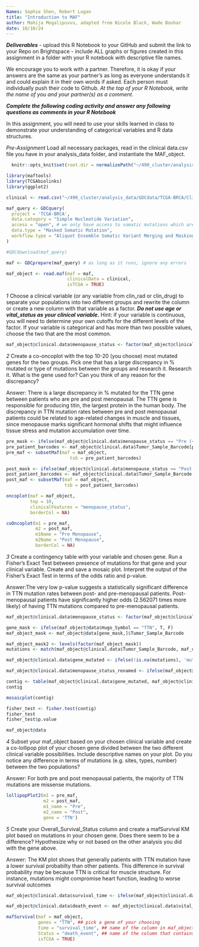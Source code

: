 ```yaml
---
Names: Sophie Shen, Robert Logan
title: "Introduction to MAF"
author: Mahija Mogalipuvvu, adapted from Nicole Black, Wade Boohar
date: 10/10/24
---
```


***Deliverables***
- upload this R Notebook to your GitHub and submit the link to your Repo on Brightspace
- include ALL graphs or figures created in this assignment in a folder with your R notebook with descriptive file names.

We encourage you to work with a partner. Therefore, it is okay if your answers are the same as your partner’s as long as everyone understands it and could explain it in their own words if asked. Each person must individually push their code to Github. *At the top of your R Notebook, write the name of you and your partner(s) as a comment.*

***Complete the following coding activity and answer any following questions as comments in your R Notebook***

In this assignment, you will need to use your skills learned in class to demonstrate your understanding of categorical variables and R data structures.

*Pre-Assignment*
Load all necessary packages, read in the clinical data.csv file you have in your analysis_data folder, and instantiate the MAF_object.
```r
  knitr::opts_knit$set(root.dir = normalizePath("~/490_cluster/analysis_data")) 

library(maftools)
library(TCGAbiolinks)
library(ggplot2)

clinical <- read.csv("~/490_cluster/analysis_data/GDCdata/TCGA-BRCA/Clinical/Clinical_Supplement.csv")

maf_query <- GDCquery(
  project = 'TCGA-BRCA',
  data.category = "Simple Nucleotide Variation",
  access = "open", # we only have access to somatic mutations which are open access
  data.type = "Masked Somatic Mutation",
  workflow.type = "Aliquot Ensemble Somatic Variant Merging and Masking"
)

#GDCdownload(maf_query)

maf <- GDCprepare(maf_query) # as long as it runs, ignore any errors

maf_object <- read.maf(maf = maf,
                       clinicalData = clinical, 
                       isTCGA = TRUE)

```


*1*
Choose a clinical variable (or any variable from clin_rad or clin_drug) to separate your populations into two different groups and rewrite the column or create a new column with that variable as a factor. ***Do not use age or vital_status as your clinical variable.*** Hint: if your variable is continuous, you will need to determine your own cutoffs for the different levels of the factor. If your variable is categorical and has more than two possible values, choose the two that are the most common.
```r
maf_object@clinical.data$menopause_status <- factor(maf_object@clinical.data$menopause_status)
```


*2*
Create a co-oncoplot with the top 10-20 (you choose) most mutated genes for the two groups. Pick one that has a large discrepancy in % mutated or type of mutations between the groups and research it. 
Research it. What is the gene used for? Can you think of any reason for the discrepancy?

Answer: There is a large discrepancy in % mutated for the TTN gene between patients who are pre and post menopausal. The TTN gene is responsible for producing titin, the largest protein in the human body. The discrepancy in TTN mutation rates between pre and post menopausal patients could be related to age-related changes in muscle and tissues, since menopause marks significant hormonal shifts that might influence tissue stress and mutation accumulation over time.

```r
pre_mask <- ifelse(maf_object@clinical.data$menopause_status == "Pre (<6 months since LMP AND no prior bilateral ovariectomy AND not on estrogen replacement)", T, F)
pre_patient_barcodes <- maf_object@clinical.data$Tumor_Sample_Barcode[pre_mask]
pre_maf <- subsetMaf(maf = maf_object,
                        tsb = pre_patient_barcodes)

post_mask <- ifelse(maf_object@clinical.data$menopause_status == "Post (prior bilateral ovariectomy OR >12 mo since LMP with no prior hysterectomy)", T, F)
post_patient_barcodes <- maf_object@clinical.data$Tumor_Sample_Barcode[post_mask]
post_maf <- subsetMaf(maf = maf_object,
                      tsb = post_patient_barcodes)
```

```r
oncoplot(maf = maf_object,
         top = 10,
         clinicalFeatures = "menopause_status",
         borderCol = NA)
```

```r
coOncoplot(m1 = pre_maf, 
           m2 = post_maf, 
           m1Name = "Pre Menopause", 
           m2Name = "Post Menopause", 
           borderCol = NA)
```


*3*
Create a contingency table with your variable and chosen gene. Run a Fisher’s Exact Test between presence of mutations for that gene and your clinical variable. Create and save a mosaic plot. 
Interpret the output of the Fisher’s Exact Test in terms of the odds ratio and p-value.

Answer:The very low p-value suggests a statistically significant difference in TTN mutation rates between post- and pre-menopausal patients. Post-menopausal patients have significantly higher odds (2.562071 times more likely) of having TTN mutations compared to pre-menopausal patients.

```r
maf_object@clinical.data$menopause_status <- factor(maf_object@clinical.data$menopause_status)

gene_mask <- ifelse(maf_object@data$Hugo_Symbol == "TTN", T, F)
maf_object_mask <- maf_object@data[gene_mask,]$Tumor_Sample_Barcode

maf_object_mask2 <- levels(factor(maf_object_mask))
mutations <- match(maf_object@clinical.data$Tumor_Sample_Barcode, maf_object_mask2)

maf_object@clinical.data$gene_mutated <- ifelse(!is.na(mutations), 'mutated', 'not mutated')

maf_object@clinical.data$menopause_status_renamed <- ifelse(maf_object@clinical.data$menopause_status == "Pre (<6 months since LMP AND no prior bilateral ovariectomy AND not on estrogen replacement)", 'Pre', ifelse(maf_object@clinical.data$menopause_status == "Post (prior bilateral ovariectomy OR >12 mo since LMP with no prior hysterectomy)", 'Post', NA))

contig <- table(maf_object@clinical.data$gene_mutated, maf_object@clinical.data$menopause_status_renamed)
contig

mosaicplot(contig)

fisher_test <- fisher.test(contig)
fisher_test
fisher_test$p.value
```

```r
maf_object@data
```


*4*
Subset your maf_object based on your chosen clinical variable and create a co-lollipop plot of your chosen gene divided between the two different clinical variable possibilities. Include descriptive names on your plot.
Do you notice any difference in terms of mutations (e.g. sites, types, number) between the two populations?

Answer: For both pre and post menopausal patients, the majority of TTN mutations are missense mutations. 

```r
lollipopPlot2(m1 = pre_maf, 
              m2 = post_maf, 
              m1_name = "Pre",
              m2_name = "Post",
              gene = 'TTN')
```


*5*
Create your Overall_Survival_Status column and create a mafSurvival KM plot based on mutations in your chosen gene.
Does there seem to be a difference? Hypothesize why or not based on the other analysis you did with the gene above.

Answer: The KM plot shows that generally patients with TTN mutation have a lower survival probabilty than other patients. This difference in survival probability may be because TTN is critical for muscle structure. For instance, mutations might compromise heart function, leading to worse survival outcomes

```r
maf_object@clinical.data$survival_time <- ifelse(maf_object@clinical.data$vital_status == "Dead", maf_object@clinical.data$death_days_to, maf_object@clinical.data$last_contact_days_to)

maf_object@clinical.data$death_event <- maf_object@clinical.data$vital_status == "Dead"

mafSurvival(maf = maf_object,
            genes = "TTN", ## pick a gene of your choosing
            time = "survival_time", ## name of the column in maf_object@clinical.data containing survival time
            Status = "death_event", ## name of the column that contains a boolean value for death events, you may need to recreate this... 
            isTCGA = TRUE)
```

